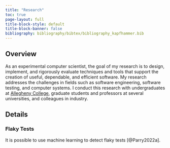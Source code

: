 ```yaml
---
title: "Research"
toc: true
page-layout: full
title-block-style: default
title-block-banner: false
bibliography: bibliography/bibtex/bibliography_kapfhammer.bib
---
```


## Overview

As an experimental computer scientist, the goal of my research is to design,
implement, and rigorously evaluate techniques and tools that support the
creation of useful, dependable, and efficient software. My research addresses
the challenges in fields such as software engineering, software testing, and
computer systems. I conduct this research with undergraduates
at [Allegheny College](http://www.allegheny.edu), graduate students and
professors at several universities, and colleagues in industry.

## Details

### Flaky Tests

It is possible to use machine learning to detect flaky tests [@Parry2022a].
